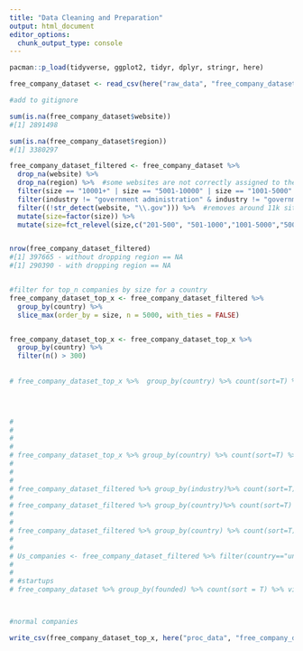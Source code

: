 ```yaml
---
title: "Data Cleaning and Preparation"
output: html_document
editor_options: 
  chunk_output_type: console
---
```


```r


pacman::p_load(tidyverse, ggplot2, tidyr, dplyr, stringr, here)
```

```r
free_company_dataset <- read_csv(here("raw_data", "free_company_dataset.csv"))

#add to gitignore

```

```r


sum(is.na(free_company_dataset$website))
#[1] 2891498

sum(is.na(free_company_dataset$region))
#[1] 3380297

free_company_dataset_filtered <- free_company_dataset %>% 
  drop_na(website) %>%
  drop_na(region) %>%  #some websites are not correctly assigned to the country. Let´s remove the websites that don´t have a region
  filter(size == "10001+" | size == "5001-10000" | size == "1001-5000" | size == "501-1000" | size == "201-500") %>% 
  filter(industry != "government administration" & industry != "government relations" & industry != "legislative office" & industry != "public policy" & industry !="political organization") %>%  # remove government administration
  filter((!str_detect(website, "\\.gov"))) %>%  #removes around 11k sites
  mutate(size=factor(size)) %>% 
  mutate(size=fct_relevel(size,c("201-500", "501-1000","1001-5000","5001-10000", "10001+"))) 


nrow(free_company_dataset_filtered)
#[1] 397665 - without dropping region == NA
#[1] 290390 - with dropping region == NA


#filter for top_n companies by size for a country
free_company_dataset_top_x <- free_company_dataset_filtered %>% 
  group_by(country) %>% 
  slice_max(order_by = size, n = 5000, with_ties = FALSE) 


free_company_dataset_top_x <- free_company_dataset_top_x %>% 
  group_by(country) %>% 
  filter(n() > 300) 
  
  
# free_company_dataset_top_x %>%  group_by(country) %>% count(sort=T) %>% View()
 



# 
# 
# 
#  
# free_company_dataset_top_x %>% group_by(country) %>% count(sort=T) %>% View() 
# 
# 
# 
# free_company_dataset_filtered %>% group_by(industry)%>% count(sort=T) %>% View()
# 
# free_company_dataset_filtered %>% group_by(country)%>% count(sort=T) %>% View()
# 
# 
# free_company_dataset_filtered %>% group_by(country) %>% count(sort=T) %>% View()
# 
# 
# Us_companies <- free_company_dataset_filtered %>% filter(country=="united states") 
# 
# 
# #startups
# free_company_dataset %>% group_by(founded) %>% count(sort = T) %>% view()



#normal companies
```

```r
write_csv(free_company_dataset_top_x, here("proc_data", "free_company_dataset_top_x")) 
```
